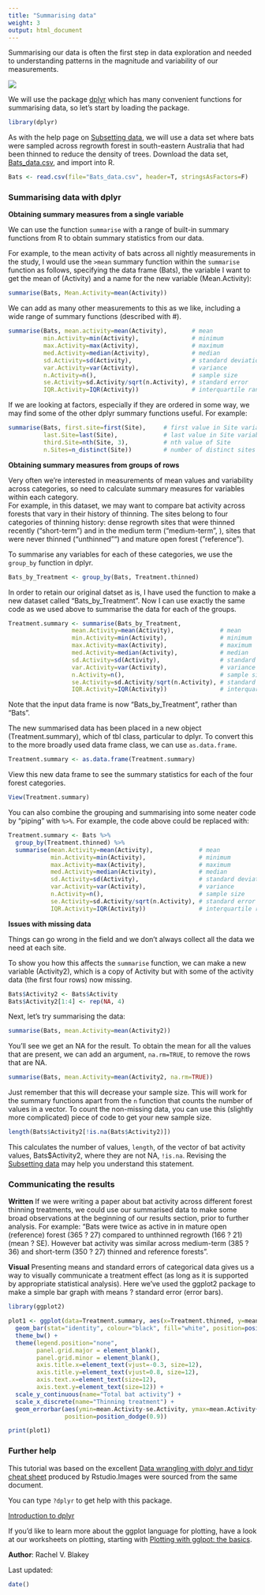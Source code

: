 ```yaml
---
title: "Summarising data"
weight: 3
output: html_document
---
```


Summarising our data is often the first step in data exploration and needed to understanding patterns in the magnitude and variability of our measurements.

![](Summarising_data_image.jpg)

We will use the package [dplyr](https://cran.r-project.org/web/packages/dplyr/index.html) which has many convenient functions for summarising data, so let's start by loading the package.

```r
library(dplyr)
```

As with the help page on [Subsetting data](http://environmentalcomputing.net/subsetting-data/), we will use a data set where bats were sampled across regrowth forest in south-eastern Australia that had been thinned to reduce the density of trees. Download the data set,  [Bats_data.csv](http://environmentalcomputing.net/wp-content/uploads/2016/05/Bats_data.csv), and import into R.

```r
Bats <- read.csv(file="Bats_data.csv", header=T, stringsAsFactors=F)
```
  

### Summarising data with dplyr
 
**Obtaining summary measures from a single variable**  

We can use the function `summarise` with a range of built-in summary functions from R to obtain summary statistics from our data. 

For example, to the mean activity of bats across all nightly measurements in the study, I would use the `>mean` summary function within the `summarise` function as follows, specifying the data frame (Bats), the variable I want to get the mean of (Activity) and a name for the new variable (Mean.Activity):

```r
summarise(Bats, Mean.Activity=mean(Activity))
```

We can add as many other measurements to this as we like, including a wide range of summary functions (described with #).

```r
summarise(Bats, mean.activity=mean(Activity),       # mean
          min.Activity=min(Activity),               # minimum
          max.Activity=max(Activity),               # maximum
          med.Activity=median(Activity),            # median
          sd.Activity=sd(Activity),                 # standard deviation
          var.Activity=var(Activity),               # variance
          n.Activity=n(),                           # sample size
          se.Activity=sd.Activity/sqrt(n.Activity), # standard error
          IQR.Activity=IQR(Activity))               # interquartile range
```

If we are looking at factors, especially if they are ordered in some way, we may find some of the other dplyr summary functions useful. For example:

```r
summarise(Bats, first.site=first(Site),     # first value in Site variable
          last.Site=last(Site),             # last value in Site variable
          third.Site=nth(Site, 3),          # nth value of Site
          n.Sites=n_distinct(Site))         # number of distinct sites
```


**Obtaining summary measures from groups of rows**  

Very often we're interested in measurements of mean values and variability across categories, so need to calculate summary measures for variables within each category.   
For example, in this dataset, we may want to compare bat activity across forests that vary in their history of thinning. The sites belong to four categories of thinning history: dense regrowth sites that were thinned recently ("short-term") and in the medium term ("medium-term", ), sites that were never thinned ("unthinned"") and mature open forest ("reference").

To summarise any variables for each of these categories, we use the `group_by` function in dplyr. 

```r
Bats_by_Treatment <- group_by(Bats, Treatment.thinned)
```

In order to retain our original datset as is, I have used the function to make a new dataset called "Bats_by_Treatment". Now I can use exactly the same code as we used above to summarise the data for each of the groups. 

```r
Treatment.summary <- summarise(Bats_by_Treatment, 
                  mean.Activity=mean(Activity),             # mean
                  min.Activity=min(Activity),               # minimum
                  max.Activity=max(Activity),               # maximum
                  med.Activity=median(Activity),            # median
                  sd.Activity=sd(Activity),                 # standard deviation
                  var.Activity=var(Activity),               # variance
                  n.Activity=n(),                           # sample size
                  se.Activity=sd.Activity/sqrt(n.Activity), # standard error
                  IQR.Activity=IQR(Activity))               # interquartile range

```

Note that the input data frame is now "Bats_by_Treatment", rather than "Bats".

The new summarised data has been placed in a new object (Treatment.summary), which of tbl class, particular to dplyr. To convert this to the more broadly used data frame class, we can use `as.data.frame`.

```r
Treatment.summary <- as.data.frame(Treatment.summary)
```

View this new data frame to see the summary statistics for each of the four forest categories.

```r
View(Treatment.summary)
```

You can also combine the grouping and summarising into some neater code by "piping" with `%>%`. For example, the code above could be replaced with:

```r
Treatment.summary <- Bats %>%                          
  group_by(Treatment.thinned) %>%
  summarise(mean.Activity=mean(Activity),             # mean
            min.Activity=min(Activity),               # minimum
            max.Activity=max(Activity),               # maximum
            med.Activity=median(Activity),            # median
            sd.Activity=sd(Activity),                 # standard deviation
            var.Activity=var(Activity),               # variance
            n.Activity=n(),                           # sample size
            se.Activity=sd.Activity/sqrt(n.Activity), # standard error
            IQR.Activity=IQR(Activity))               # interquartile range
```
  

**Issues with missing data**

Things can go wrong in the field and we don't always collect all the data we need at each site. 

To show you how this affects the `summarise` function, we can make a new variable (Activity2), which is a copy of Activity but with some of the activity data (the first four rows) now missing.


```r
Bats$Activity2 <- Bats$Activity
Bats$Activity2[1:4] <- rep(NA, 4)
```

Next, let's try summarising the data: 

```r
summarise(Bats, mean.Activity=mean(Activity2))              
```

You'll see we get an NA for the result. To obtain the mean for all the values that are present, we can add an argument, `na.rm=TRUE`, to remove the rows that are NA.

```r
summarise(Bats, mean.Activity=mean(Activity2, na.rm=TRUE))              
```

Just remember that this will decrease your sample size. This will work for the summary functions apart from the `n` function that counts the number of values in a vector. To count the non-missing data, you can use this (slightly more complicated) piece of code to get your new sample size. 

```r
length(Bats$Activity2[!is.na(Bats$Activity2)])
```

This calculates the number of values, `length`, of the vector of bat activity values, Bats$Activity2, where they are not NA, `!is.na`. Revising the [Subsetting data](http://environmentalcomputing.net/subsetting-data/) may help you understand this statement. 
  

### Communicating the results
 
**Written** If we were writing a paper about bat activity across different forest thinning treatments, we could use our summarised data to make some broad observations at the beginning of our results section, prior to further analysis. For example: "Bats were twice as active in in mature open (reference) forest (365 ? 27) compared to unthinned regrowth (166 ? 21) (mean ? SE). However bat activity was similar across medium-term (385 ? 36) and short-term (350 ? 27) thinned and reference forests".

**Visual**  Presenting means and standard errors of categorical data gives us a way to visually communicate a treatment effect (as long as it is supported by appropriate statistical analysis). Here we've used the ggplot2 package to make a simple bar graph with means ? standard error (error bars).

```r
library(ggplot2)

plot1 <- ggplot(data=Treatment.summary, aes(x=Treatment.thinned, y=mean.Activity)) + 
  geom_bar(stat="identity", colour="black", fill="white", position=position_identity()) +
  theme_bw() +
  theme(legend.position="none", 
        panel.grid.major = element_blank(),
        panel.grid.minor = element_blank(),
        axis.title.x=element_text(vjust=-0.3, size=12),
        axis.title.y=element_text(vjust=0.8, size=12),
        axis.text.x=element_text(size=12),
        axis.text.y=element_text(size=12)) +
  scale_y_continuous(name="Total bat activity") +
  scale_x_discrete(name="Thinning treatment") +
  geom_errorbar(aes(ymin=mean.Activity-se.Activity, ymax=mean.Activity+se.Activity),width=.2,
                position=position_dodge(0.9)) 

print(plot1)
```
  

### Further help
 
This tutorial was based on the excellent [Data wrangling with dplyr and tidyr cheat sheet](https://www.rstudio.com/wp-content/uploads/2015/02/data-wrangling-cheatsheet.pdf) produced by Rstudio.Images were sourced from the same document.

You can type `?dplyr` to get help with this package.

[Introduction to dplyr](https://cran.r-project.org/web/packages/dplyr/vignettes/introduction.html)

If you'd like to learn more about the ggplot language for plotting, have a look at our worksheets on plotting, starting with [Plotting with gglpot: the basics](http://environmentalcomputing.net/).

**Author**: Rachel V. Blakey
 
Last updated:
```r
date()
```

